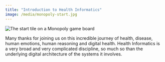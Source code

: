 ```yaml
---
title: "Introduction to Health Informatics"
image: /media/monopoly-start.jpg
---
```


![](/media/monopoly-start.jpg){alt="The start tile on a Monopoly game board"}

Many thanks for joining us on this incredible journey of health, disease, human emotions, human reasoning and digital health. Health Informatics is a very broad and very complicated discipline, so much so than the underlying digital architecture of the systems it involves.
